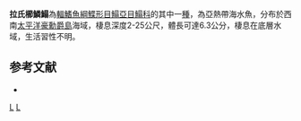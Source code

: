 {{Speciesbox
| taxon = Aseraggodes ramsaii
| status = NE
| status_system = IUCN3.1
| binomial_authority = [[Ogilby|Ogilby]], 1889
| synonyms = *''Solea ramsaii, Ogilby, 1889''
*''Aseraggodes ramsayi, Ogilby, 1889''
}}

'''拉氏櫛鱗鰨'''為[[輻鰭魚綱|輻鰭魚綱]][[鰈形目|鰈形目]][[鰨亞目|鰨亞目]][[鰨科|鰨科]]的其中一[[種|種]]，為亞熱帶海水魚，分布於西南[[太平洋|太平洋]][[豪勳爵島|豪勳爵島]]海域，棲息深度2-25公尺，體長可達6.3公分，棲息在底層水域，生活習性不明。

==参考文献==
*{{FishBase_species|genus=Aseraggodes|species=ramsaii|year=2014|month=4}}

{{taxonbar}}
[[Category:_1889年描述的鱼类|L]]
[[Category:櫛鱗鰨屬|L]]